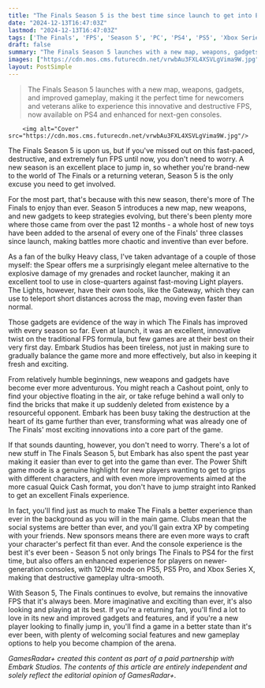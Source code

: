```yaml
---
title: "The Finals Season 5 is the best time since launch to get into Embark Studios' excellent FPS - here's why"
date: "2024-12-13T16:47:03Z"
lastmod: "2024-12-13T16:47:03Z"
tags: ['The Finals', 'FPS', 'Season 5', 'PC', 'PS4', 'PS5', 'Xbox Series X', 'New Map', 'New Weapons', 'New Gadgets']
draft: false
summary: "The Finals Season 5 launches with a new map, weapons, gadgets, and improved gameplay, making it the perfect time for newcomers and veterans alike to experience this innovative and destructive FPS, now available on PS4 and enhanced for next-gen consoles."
images: ["https://cdn.mos.cms.futurecdn.net/vrwbAu3FXL4XSVLgVima9W.jpg"]
layout: PostSimple
---
```

> The Finals Season 5 launches with a new map, weapons, gadgets, and improved gameplay, making it the perfect time for newcomers and veterans alike to experience this innovative and destructive FPS, now available on PS4 and enhanced for next-gen consoles.


        <img alt="Cover" src="https://cdn.mos.cms.futurecdn.net/vrwbAu3FXL4XSVLgVima9W.jpg"/>
        
The Finals Season 5 is upon us, but if you've missed out on this fast-paced, destructive, and extremely fun FPS until now, you don't need to worry. A new season is an excellent place to jump in, so whether you're brand-new to the world of The Finals or a returning veteran, Season 5 is the only excuse you need to get involved.

For the most part, that's because with this new season, there's more of The Finals to enjoy than ever. Season 5 introduces a new map, new weapons, and new gadgets to keep strategies evolving, but there's been plenty more where those came from over the past 12 months - a whole host of new toys have been added to the arsenal of every one of the Finals' three classes since launch, making battles more chaotic and inventive than ever before.

As a fan of the bulky Heavy class, I've taken advantage of a couple of those myself: the Spear offers me a surprisingly elegant melee alternative to the explosive damage of my grenades and rocket launcher, making it an excellent tool to use in close-quarters against fast-moving Light players. The Lights, however, have their own tools, like the Gateway, which they can use to teleport short distances across the map, moving even faster than normal.

Those gadgets are evidence of the way in which The Finals has improved with every season so far. Even at launch, it was an excellent, innovative twist on the traditional FPS formula, but few games are at their best on their very first day. Embark Studios has been tireless, not just in making sure to gradually balance the game more and more effectively, but also in keeping it fresh and exciting. 

From relatively humble beginnings, new weapons and gadgets have become ever more adventurous. You might reach a Cashout point, only to find your objective floating in the air, or take refuge behind a wall only to find the bricks that make it up suddenly deleted from existence by a resourceful opponent. Embark has been busy taking the destruction at the heart of its game further than ever, transforming what was already one of The Finals' most exciting innovations into a core part of the game.

If that sounds daunting, however, you don't need to worry. There's a lot of new stuff in The Finals Season 5, but Embark has also spent the past year making it easier than ever to get into the game than ever. The Power Shift game mode is a genuine highlight for new players wanting to get to grips with different characters, and with even more improvements aimed at the more casual Quick Cash format, you don't have to jump straight into Ranked to get an excellent Finals experience.

In fact, you'll find just as much to make The Finals a better experience than ever in the background as you will in the main game. Clubs mean that the social systems are better than ever, and you'll gain extra XP by competing with your friends. New sponsors means there are even more ways to craft your character's perfect fit than ever. And the console experience is the best it's ever been - Season 5 not only brings The Finals to PS4 for the first time, but also offers an enhanced experience for players on newer-generation consoles, with 120Hz mode on PS5, PS5 Pro, and Xbox Series X, making that destructive gameplay ultra-smooth.

With Season 5, The Finals continues to evolve, but remains the innovative FPS that it's always been. More imaginative and exciting than ever, it's also looking and playing at its best. If you're a returning fan, you'll find a lot to love in its new and improved gadgets and features, and if you're a new player looking to finally jump in, you'll find a game in a better state than it's ever been, with plenty of welcoming social features and new gameplay options to help you become champion of the arena.

*GamesRadar+ created this content as part of a paid partnership with Embark Studios. The contents of this article are entirely independent and solely reflect the editorial opinion of GamesRadar+.*
        
